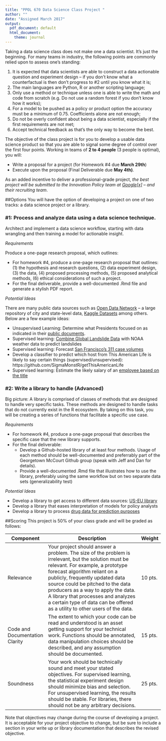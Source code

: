 ```yaml
---
title: "PPOL 670 Data Science Class Project "
author: ""
date: "Assigned March 2017"
output:
  pdf_document: default
  html_document:
    theme: journal
---
```


Taking a data science class does not make one a data scientist. It’s just the beginning. For many teams in industry, the following points are commonly relied upon to assess one’s standing:

1. It is expected that data scientists are able to construct a data actionable question and experiment design -- if you don't know what a counterfactual is then don't progress to #2 until you know what it is;
2. The main languages are Python, R or another scripting language;
3. Only use a method or technique unless one is able to write the math and code from scratch (e.g. Do not use a random forest if you don't know how it works);
4. For a model to be pushed as a policy or product option the accuracy must be a minimum of 0.75. Coefficients alone are not enough;
5. Do not be overly confident about being a data scientist, especially if the first requirements are not met; 
6. Accept technical feedback as that's the only way to become the best.

The objective of the class project is for you to develop a usable data science product so that you are able to signal some degree of control over the first four points. Working in teams of __2 to 4 people__ (3 people is optimal), you will:

- Write a proposal for a project (for Homework #4 due __March 29th__)
- Execute upon the proposal (Final Deliverable due __May 4th)__.

As an added incentive to deliver a professional-grade project, *the best project will be submitted to the Innovation Policy team at [Google[x]](https://en.wikipedia.org/wiki/X_(company)) -- and their recruiting team*. 

##Options
You will have the option of developing a project on one of two tracks: a data science project or a library. 

### #1: Process and analyze data using a data science technique. 

Architect and implement a data science workflow, starting with data wrangling and then training a model for actionable insight.

_Requirements_

Produce a one-page research proposal, which outlines:

- For homework #4, produce a one-page research proposal that outlines: (1) the hypothesis and research questions, (2) data experiment design, (3) the data, (4) proposed processing methods, (5) proposed analytical methods, (6) ethical considerations of such a project.
- For the final deliverable, provide a well-documented .Rmd file and generate a stylish PDF report.

_Potential Ideas_

There are many public data sources such as [Open Data Network](https://www.opendatanetwork.com/) -- a large repository of city and state-level data,  [Kaggle Datasets](https://www.kaggle.com/datasets) among others. Below are a few example ideas:

- Unsupervised Learning: Determine what Presidents focused on as indicated in their [public documents](https://www.kaggle.com/jayrav13/american-presidency-project).
- Supervised learning: [Combine Global Landslide Data](https://data.nasa.gov/dataset/Global-Landslide-Catalog-Export/dd9e-wu2v?category=dataset&view_name=Global-Landslide-Catalog-Export) with NOAA weather data to predict landslides
- Supervised learning: Forecast [San Francisco’s 311 case volumes](https://data.sfgov.org/City-Infrastructure/Case-Data-from-San-Francisco-311-SF311-/vw6y-z8j6/data)
- Develop a classifier to predict which host from This American Life is likely to say certain things (supervised/unsupervised): https://github.com/SigmaMonstR/getThisAmericanLife
- Supervised learning: Estimate the likely salary of an [employee based on the title](https://www.kaggle.com/cityofLA/city-payroll-data)


### #2: Write a library to handle (Advanced)

Big picture: A library is comprised of classes of methods that are designed to handle very specific tasks. These methods are designed to handle tasks that do not currently exist in the R ecosystem. By taking on this task, you will be creating a series of functions that facilitate a specific use case.

_Requirements_ 

- For homework #4, produce a one-page proposal that describes the specific case that the new library supports. 
- For the final deliverable:
  - Develop a Github-hosted library of at least four methods. Usage of each method should be well-documented and preferrably part of the Georgetown McCourt Github group (speak with Jeff and Dan for details).
  - Provide a well-documented .Rmd file that illustrates how to use the library, preferably using the same workflow but on two separate data sets (generalizability test)
  
_Potential Ideas_

- Develop a library to get access to different data sources: [US-EU library](https://github.com/CommerceDataService/eu.us.opendata)
- Develop a library that eases interpretation of models for policy analysts
- Develop a library to process [drug data for prediction purposes](https://github.com/OHDSI/PatientLevelPrediction)


##Scoring
This project is 50% of your class grade and will be graded as follows:

| Component | Description | Weight |
|-------------|--------------------------------------------------|------|
| Relevance | Your project should answer a problem. The size of the problem is irrelevant, but the solution must be relevant. For example, a prototype forecast algorithm reliant on a publicly, frequently updated data source could be pitched to the data producers as a way to apply the data. A library that processes and analyzes a certain type of data can be offered as a utility to other users of the data. |10 pts. |
| Code and Documentation Clarity | The extent to which your code can be read and understood is an asset getting support for your technical work. Functions should be annotated, data manipulation choices should be described, and any assumption should be documented.  |15 pts. |
| Soundness | Your work should be technically sound and meet your stated objectives. For supervised learning, the statistical experiment design should minimize bias and selection. For unsupervised learning, the results should be stable. For libraries, there should not be any arbitrary decisions. |25 pts. |

Note that objectives may change during the course of developing a project. It is acceptable for your project objective to change, but be sure to include a section in your write up or library documentation that describes the revised objective.


